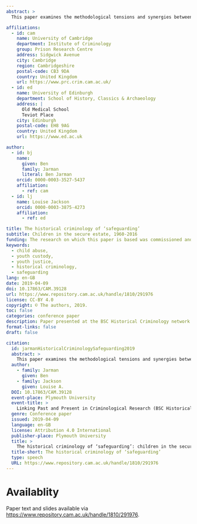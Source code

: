 ```yaml
---
abstract: >
  This paper examines the methodological tensions and synergies between historical criminological research and contemporary policy imperatives, through the lens of a commissioned study on child protection in the secure estate (1960-2016). Drawing on research conducted for Her Majesty's Prison and Probation Service (HMPPS), we analyse how the absence of institutional memory in government departments has shaped approaches to safeguarding policy. The paper critiques present-centred policy research methodologies that risk overlooking historical conceptualisations of abuse and protection. Through the case study of Medomsley Youth Detention Centre, we demonstrate how archival materials must be read 'against the grain' to understand how institutional practices could conceal abuse behind bureaucratic narratives of efficiency and order. We argue that effective safeguarding requires moving beyond policy compliance to recognise it as an iterative, contested process. This analysis holds important implications for how historical criminological approaches can inform contemporary child protection policy while remaining alert to the complexities of institutional memory and archival interpretation.

affiliations:
  - id: cam
    name: University of Cambridge
    department: Institute of Criminology
    group: Prison Research Centre
    address: Sidgwick Avenue
    city: Cambridge
    region: Cambridgeshire
    postal-code: CB3 9DA
    country: United Kingdom
    url: https://www.prc.crim.cam.ac.uk/
  - id: ed
    name: University of Edinburgh
    department: School of History, Classics & Archaeology
    address: |
      Old Medical School
      Teviot Place
    city: Edinburgh
    postal-code: EH8 9AG
    country: United Kingdom
    url: https://www.ed.ac.uk

author:
  - id: bj
    name:
      given: Ben
      family: Jarman
      literal: Ben Jarman
    orcid: 0000-0003-3527-5437
    affiliation:
      - ref: cam
  - id: lj
    name: Louise Jackson
    orcid: 0000-0003-3875-4273
    affiliation:
      - ref: ed

title: The historical criminology of ‘safeguarding’
subtitle: Children in the secure estate, 1960-2016
funding: The research on which this paper is based was commissioned and funded by HM Prison and Probation Service, reference RG 92270.
keywords:  
  - child abuse, 
  - youth custody, 
  - youth justice, 
  - historical criminology, 
  - safeguarding
lang: en-GB
date: 2019-04-09
doi: 10.17863/CAM.39128
url: https://www.repository.cam.ac.uk/handle/1810/291976
license: CC-BY 4.0
copyright: © The authors, 2019.
toc: false
categories: conference paper
description: Paper presented at the BSC Historical Criminology network's conference in 2019
format-links: false
draft: false

citation:
  id: jarmanHistoricalCriminologySafeguarding2019
  abstract: >
    This paper examines the methodological tensions and synergies between historical criminological research and contemporary policy imperatives, through the lens of a commissioned study on child protection in the secure estate (1960-2016). Drawing on research conducted for Her Majesty's Prison and Probation Service (HMPPS), we analyse how the absence of institutional memory in government departments has shaped approaches to safeguarding policy. The paper critiques present-centred policy research methodologies that risk overlooking historical conceptualisations of abuse and protection. Through the case study of Medomsley Youth Detention Centre, we demonstrate how archival materials must be read 'against the grain' to understand how institutional practices could conceal abuse behind bureaucratic narratives of efficiency and order. We argue that effective safeguarding requires moving beyond policy compliance to recognise it as an iterative, contested process. This analysis holds important implications for how historical criminological approaches can inform contemporary child protection policy while remaining alert to the complexities of institutional memory and archival interpretation.
  author:
    - family: Jarman
      given: Ben
    - family: Jackson
      given: Louise A.
  DOI: 10.17863/CAM.39128
  event-place: Plymouth University
  event-title: >
    Linking Past and Present in Criminological Research (BSC Historical Criminology Network conference)
  genre: Conference paper
  issued: 2019-04-09
  language: en-GB
  license: Attribution 4.0 International
  publisher-place: Plymouth University
  title: >
    The historical criminology of ‘safeguarding’: children in the secure estate, 1960-2016
  title-short: The historical criminology of ‘safeguarding’
  type: speech
  URL: https://www.repository.cam.ac.uk/handle/1810/291976
---
```


# Availablity

Paper text and slides available via <https://www.repository.cam.ac.uk/handle/1810/291976>.
